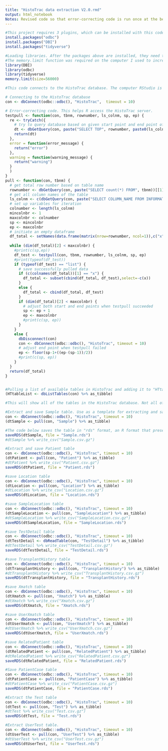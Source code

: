 ---
title: "HistoTrac data extraction V2.0.rmd"
output: html_notebook
Notes: Revised code so that error-correcting code is run once at the beginning, and then extraction of all of the tables uses the "pull" function to make use of that error-correction.
---
```{r}
#This project requires 3 plugins, which can be installed with this code:
install.packages("odbc")
install.packages("DBI")
install.packages("tidyverse")
```

```{r}
#Loading libraries. After the packages above are installed, they need to be loaded. They only need to be installed on a computer once, but they need to be loaded every time RStudio is opened.
#The memory.limit function was required on the computer I used to increase the memory size so that large tables could be loaded. It may not be needed in all cases.
library(DBI)
library(odbc)
library(tidyverse)
memory.limit(size=56000)
```

```{r}
#This code connects to the HistoTrac database. The computer RStudio is running on needs to have a HistoTrac connection named "HistotTrac." See Powerpoint file for instructions on how to create a connection on a Windows computer.

# Connecting to the HistoTrac database
con <- dbConnect(odbc::odbc(), "HistoTrac",  timeout = 10)

# Error-correcting code. This helps R access the HistoTrac server.
testpull <- function(con, tbnm, rownumber, ls_colnm, sp, ep) {
  re <- tryCatch({
    # try to query database based on given start point and end point of column
    dt <- dbGetQuery(con, paste("SELECT TOP", rownumber, paste0(ls_colnm[sp:ep], collapse = ', '), "FROM", tbnm))
    return(dt)
  },
  error = function(error_message) {
    return("error")
  },
  warning = function(warning_message) {
    return("warning")
  }
  )
}
pull <- function(con, tbnm) {
  # get total row number based on table name
  rownumber <- dbGetQuery(con, paste("SELECT count(*) FROM", tbnm))[[1]]
  # get all column names of the table
  ls_colnm <- c(dbGetQuery(con, paste("SELECT COLUMN_NAME FROM INFORMATION_SCHEMA.COLUMNS WHERE TABLE_NAME='",tbnm,"'",sep=""))$COLUMN_NAME)
  # set up variables for iteration
  colnumber <- length(ls_colnm)
  mincolnbr <- 1
  maxcolnbr <- colnumber
  sp <- mincolnbr
  ep <- maxcolnbr
  # initiate an empty dataframe
  df_total <- setNames(data.frame(matrix(nrow=rownumber, ncol=1)),c("x"))
  
  while (dim(df_total)[2] < maxcolnbr) {
    #print(c(sp,ep))
    df_test <- testpull(con, tbnm, rownumber, ls_colnm, sp, ep)
    #print(typeof(df_test))
    if (typeof(df_test) == "list") {
      # save successfully pulled data
      if (c(colnames(df_total))[1] == "x") {
        df_total <- subset(cbind(df_total, df_test),select=-c(x))
      }
      else {
        df_total <- cbind(df_total, df_test)
      }
      if (dim(df_total)[2] < maxcolnbr) {
        # adjust both start and end points when testpull succeeded
        sp <- ep + 1
        ep <- maxcolnbr
        #print(c(sp, ep))
      }
    }
    else {
      dbDisconnect(con)
      con <- dbConnect(odbc::odbc(), "HistoTrac", timeout = 10)
      # adjust end point when testpull failed
      ep <- floor(sp-1+((ep-(sp-1))/2))
      #print(c(sp, ep))
    }
  }
  return(df_total)
}


#Pulling a list of available tables in HistoTrac and adding it to "HTtableList"
(HTtableList <- dbListTables(con) %>% as_tibble)

#This will show all of the tables in the HistoTrac database. Not all of them are used.
```

```{r}
#Extract and save Sample table. Use as a template for extracting and saving tables; just change the table names in the second line of code.
con <- dbConnect(odbc::odbc(), "HistoTrac", timeout = 10)
(dtSample <- pull(con, "Sample") %>% as_tibble)

#The code below saves the table in "rds" format, an R format that preserves the table structure, and results in smaller files than "csv.gz." The only limitation is the rds file can only be opened in R. If for some reason you need to read the files by another system, use the second line of code (remove the "#") to save it as a csv.gz file.
saveRDS(dtSample, file = "Sample.rds")
#dtSample %>% write_csv("Sample.csv.gz")
```

```{r}
#Extract and save Patient table
con <- dbConnect(odbc::odbc(), "HistoTrac", timeout = 10)
(dtPatient <- pull(con, "Patient") %>% as_tibble)
#dtPatient %>% write_csv("Patient.csv.gz")
saveRDS(dtPatient, file = "Patient.rds")
```

```{r}
#save Location table
con <- dbConnect(odbc::odbc(), "HistoTrac", timeout = 10)
(dtLocation <- pull(con, "Location") %>% as_tibble)
#dtLocation %>% write_csv("Location.csv.gz")
saveRDS(dtLocation, file = "Location.rds")
```

```{r}
#save SampleLocation table
con <- dbConnect(odbc::odbc(), "HistoTrac", timeout = 10)
(dtSampleLocation <- pull(con, "SampleLocation") %>% as_tibble)
#dtSampleLocation %>% write_csv("SampleLocation.csv.gz")
saveRDS(dtSampleLocation, file = "SampleLocation.rds")
```

```{r}
#save TestDetail table
con <- dbConnect(odbc::odbc(), "HistoTrac", timeout = 10)
(dtTestDetail <- dbReadTable(con, "TestDetail") %>% as_tibble)
#dtTestDetail %>% write_csv("TestDetail.csv.gz")
saveRDS(dtTestDetail, file = "TestDetail.rds")
```

```{r}
#save TransplantHistory table
con <- dbConnect(odbc::odbc(), "HistoTrac", timeout = 10)
(dtTransplantHistory <- pull(con, "TransplantHistory") %>% as_tibble)
#dtTransplantHistory %>% write_csv("TransplantHistory.csv.gz")
saveRDS(dtTransplantHistory, file = "TransplantHistory.rds")
```

```{r}
#save Xmatch table
con <- dbConnect(odbc::odbc(), "HistoTrac", timeout = 10)
(dtXmatch <- pull(con, "Xmatch") %>% as_tibble)
#dtXmatch %>% write_csv("Xmatch.csv.gz")
saveRDS(dtXmatch, file = "Xmatch.rds")
```

```{r}
#save UserXmatch table
con <- dbConnect(odbc::odbc(), "HistoTrac", timeout = 10)
(dtUserXmatch <- pull(con, "UserXmatch") %>% as_tibble)
#dtUserXmatch %>% write_csv("UserXmatch.csv.gz")
saveRDS(dtUserXmatch, file = "UserXmatch.rds")
```

```{r}
#save RelatedPatient table
con <- dbConnect(odbc::odbc(), "HistoTrac", timeout = 10)
(dtRelatedPatient <- pull(con, "RelatedPatient") %>% as_tibble)
#dtRelatedPatient %>% write_csv("RelatedPatient.csv.gz")
saveRDS(dtRelatedPatient, file = "RelatedPatient.rds")
```

```{r}
#Save PatientCase table
con <- dbConnect(odbc::odbc(), "HistoTrac", timeout = 10)
(dtPatientCase <- pull(con, "PatientCase") %>% as_tibble)
#dtPatientCase %>% write_csv("PatientCase.csv.gz")
saveRDS(dtPatientCase, file = "PatientCase.rds")
```

```{r}
#Extract the Test table
con <- dbConnect(odbc::odbc(), "HistoTrac", timeout = 10)
(dtTest <- pull(con, "Test") %>% as_tibble)
#dtTest %>% write_csv("Test.csv.gz")
saveRDS(dtTest, file = "Test.rds")
```

```{r}
#Extract UserTest table. 
con <- dbConnect(odbc::odbc(), "HistoTrac", timeout = 10)
(dtUserTest <- pull(con, "UserTest") %>% as_tibble)
#dtUserTest %>% write_csv("UserTest.csv.gz")
saveRDS(dtUserTest, file = "UserTest.rds")
```
